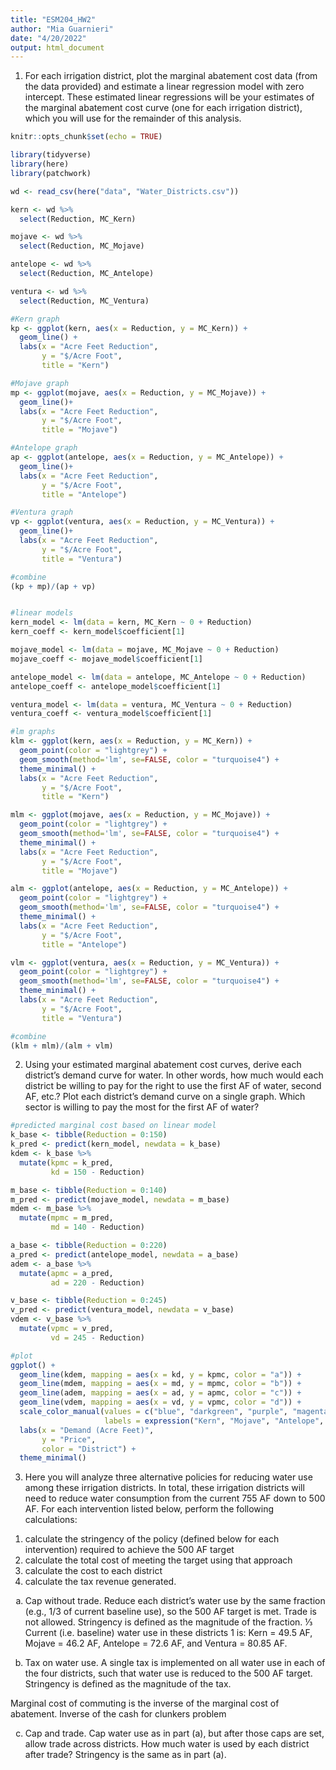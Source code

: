 ```yaml
---
title: "ESM204_HW2"
author: "Mia Guarnieri"
date: "4/20/2022"
output: html_document
---
```


1. For each irrigation district, plot the marginal abatement cost data (from the data provided) and estimate a linear regression model with zero intercept. These estimated linear regressions will be your estimates of the marginal abatement cost curve (one for each irrigation district), which you will use for the remainder of this analysis. 


```r
knitr::opts_chunk$set(echo = TRUE)

library(tidyverse)
library(here)
library(patchwork)

wd <- read_csv(here("data", "Water_Districts.csv"))

kern <- wd %>% 
  select(Reduction, MC_Kern)

mojave <- wd %>% 
  select(Reduction, MC_Mojave)

antelope <- wd %>% 
  select(Reduction, MC_Antelope)

ventura <- wd %>% 
  select(Reduction, MC_Ventura)

#Kern graph
kp <- ggplot(kern, aes(x = Reduction, y = MC_Kern)) +
  geom_line() +
  labs(x = "Acre Feet Reduction",
       y = "$/Acre Foot",
       title = "Kern")

#Mojave graph
mp <- ggplot(mojave, aes(x = Reduction, y = MC_Mojave)) +
  geom_line()+
  labs(x = "Acre Feet Reduction",
       y = "$/Acre Foot",
       title = "Mojave")

#Antelope graph
ap <- ggplot(antelope, aes(x = Reduction, y = MC_Antelope)) +
  geom_line()+
  labs(x = "Acre Feet Reduction",
       y = "$/Acre Foot",
       title = "Antelope")

#Ventura graph
vp <- ggplot(ventura, aes(x = Reduction, y = MC_Ventura)) +
  geom_line()+
  labs(x = "Acre Feet Reduction",
       y = "$/Acre Foot",
       title = "Ventura")

#combine
(kp + mp)/(ap + vp)


#linear models
kern_model <- lm(data = kern, MC_Kern ~ 0 + Reduction)
kern_coeff <- kern_model$coefficient[1]

mojave_model <- lm(data = mojave, MC_Mojave ~ 0 + Reduction)
mojave_coeff <- mojave_model$coefficient[1]

antelope_model <- lm(data = antelope, MC_Antelope ~ 0 + Reduction)
antelope_coeff <- antelope_model$coefficient[1]

ventura_model <- lm(data = ventura, MC_Ventura ~ 0 + Reduction)
ventura_coeff <- ventura_model$coefficient[1]

#lm graphs
klm <- ggplot(kern, aes(x = Reduction, y = MC_Kern)) +
  geom_point(color = "lightgrey") +
  geom_smooth(method='lm', se=FALSE, color = "turquoise4") + 
  theme_minimal() + 
  labs(x = "Acre Feet Reduction",
       y = "$/Acre Foot",
       title = "Kern")

mlm <- ggplot(mojave, aes(x = Reduction, y = MC_Mojave)) +
  geom_point(color = "lightgrey") +
  geom_smooth(method='lm', se=FALSE, color = "turquoise4") + 
  theme_minimal() + 
  labs(x = "Acre Feet Reduction",
       y = "$/Acre Foot",
       title = "Mojave")

alm <- ggplot(antelope, aes(x = Reduction, y = MC_Antelope)) +
  geom_point(color = "lightgrey") +
  geom_smooth(method='lm', se=FALSE, color = "turquoise4") + 
  theme_minimal() + 
  labs(x = "Acre Feet Reduction",
       y = "$/Acre Foot",
       title = "Antelope")

vlm <- ggplot(ventura, aes(x = Reduction, y = MC_Ventura)) +
  geom_point(color = "lightgrey") +
  geom_smooth(method='lm', se=FALSE, color = "turquoise4") + 
  theme_minimal() + 
  labs(x = "Acre Feet Reduction",
       y = "$/Acre Foot",
       title = "Ventura")

#combine
(klm + mlm)/(alm + vlm)
```

2. Using your estimated marginal abatement cost curves, derive each district’s demand curve for water. In other words, how much would each district be willing to pay for the right to use the first AF of water, second AF, etc.? Plot each district’s demand curve on a single graph. Which sector is willing to pay the most for the first AF of water? 

```r
#predicted marginal cost based on linear model
k_base <- tibble(Reduction = 0:150)
k_pred <- predict(kern_model, newdata = k_base)
kdem <- k_base %>% 
  mutate(kpmc = k_pred,
         kd = 150 - Reduction)

m_base <- tibble(Reduction = 0:140)
m_pred <- predict(mojave_model, newdata = m_base)
mdem <- m_base %>% 
  mutate(mpmc = m_pred,
         md = 140 - Reduction)

a_base <- tibble(Reduction = 0:220)
a_pred <- predict(antelope_model, newdata = a_base)
adem <- a_base %>% 
  mutate(apmc = a_pred,
         ad = 220 - Reduction)

v_base <- tibble(Reduction = 0:245)
v_pred <- predict(ventura_model, newdata = v_base)
vdem <- v_base %>% 
  mutate(vpmc = v_pred,
         vd = 245 - Reduction)

#plot
ggplot() +
  geom_line(kdem, mapping = aes(x = kd, y = kpmc, color = "a")) +
  geom_line(mdem, mapping = aes(x = md, y = mpmc, color = "b")) +
  geom_line(adem, mapping = aes(x = ad, y = apmc, color = "c")) +
  geom_line(vdem, mapping = aes(x = vd, y = vpmc, color = "d")) +
  scale_color_manual(values = c("blue", "darkgreen", "purple", "magenta"),
                     labels = expression("Kern", "Mojave", "Antelope", "Ventura")) + 
  labs(x = "Demand (Acre Feet)",
       y = "Price",
       color = "District") +
  theme_minimal()
```

3. Here you will analyze three alternative policies for reducing water use among these irrigation districts. In total, these irrigation districts will need to reduce water consumption from the current 755 AF down to 500 AF. For each intervention listed below, perform the following calculations: 
(1) calculate the stringency of the policy (defined below for each intervention) required to achieve the 500 AF target
(2) calculate the total cost of meeting the target using that approach
(3) calculate the cost to each district
(4) calculate the tax revenue generated. 

a. Cap without trade. Reduce each district’s water use by the same fraction (e.g., 1/3 of current baseline use), so the 500 AF target is met. Trade is not allowed. Stringency is defined as the magnitude of the fraction. 
⅓ Current (i.e. baseline) water use in these districts 1 is: Kern = 49.5 AF, Mojave = 46.2 AF, Antelope = 72.6 AF, and Ventura = 80.85 AF.


b. Tax on water use. A single tax is implemented on all water use in each of the four districts, such that water use is reduced to the 500 AF target. Stringency is defined as the magnitude of the tax. 

Marginal cost of commuting is the inverse of the marginal cost of abatement. 
Inverse of the cash for clunkers problem


c. Cap and trade. Cap water use as in part (a), but after those caps are set, allow trade across districts. How much water is used by each district after trade? Stringency is the same as in part (a). 



